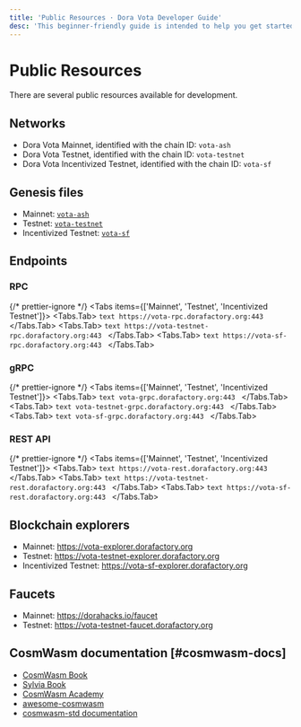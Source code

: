 ```yaml
---
title: 'Public Resources · Dora Vota Developer Guide'
desc: 'This beginner-friendly guide is intended to help you get started with Dora Vota and build on it.'
---
```



# Public Resources

There are several public resources available for development.

## Networks

- Dora Vota Mainnet, identified with the chain ID: `vota-ash`
- Dora Vota Testnet, identified with the chain ID: `vota-testnet`
- Dora Vota Incentivized Testnet, identified with the chain ID: `vota-sf`

## Genesis files

- Mainnet: [`vota-ash`](https://github.com/DoraFactory/doravota/blob/main/config/mainnet/genesis.json)
- Testnet: [`vota-testnet`](https://github.com/DoraFactory/doravota/blob/main/config/testnet/genesis.json)
- Incentivized Testnet: [`vota-sf`](https://df-node-dump.s3.ap-southeast-1.amazonaws.com/vota-sf-genesis.json)

## Endpoints

### RPC

{/* prettier-ignore */}
<Tabs items={['Mainnet', 'Testnet', 'Incentivized Testnet']}>
  <Tabs.Tab>
    ```text
    https://vota-rpc.dorafactory.org:443
    ```
  </Tabs.Tab>
  <Tabs.Tab>
    ```text
    https://vota-testnet-rpc.dorafactory.org:443
    ```
  </Tabs.Tab>
    <Tabs.Tab>
    ```text
    https://vota-sf-rpc.dorafactory.org:443
    ```
  </Tabs.Tab>
</Tabs>

### gRPC

{/* prettier-ignore */}
<Tabs items={['Mainnet', 'Testnet', 'Incentivized Testnet']}>
  <Tabs.Tab>
    ```text
    vota-grpc.dorafactory.org:443
    ```
  </Tabs.Tab>
  <Tabs.Tab>
    ```text
    vota-testnet-grpc.dorafactory.org:443
    ```
  </Tabs.Tab>
    <Tabs.Tab>
    ```text
    vota-sf-grpc.dorafactory.org:443
    ```
  </Tabs.Tab>
</Tabs>

### REST API

{/* prettier-ignore */}
<Tabs items={['Mainnet', 'Testnet', 'Incentivized Testnet']}>
  <Tabs.Tab>
    ```text
    https://vota-rest.dorafactory.org:443
    ```
  </Tabs.Tab>
  <Tabs.Tab>
    ```text
    https://vota-testnet-rest.dorafactory.org:443
    ```
  </Tabs.Tab>
  <Tabs.Tab>
    ```text
    https://vota-sf-rest.dorafactory.org:443
    ```
  </Tabs.Tab>
</Tabs>

## Blockchain explorers

- Mainnet: https://vota-explorer.dorafactory.org
- Testnet: https://vota-testnet-explorer.dorafactory.org
- Incentivized Testnet: https://vota-sf-explorer.dorafactory.org

## Faucets

- Mainnet: https://dorahacks.io/faucet
- Testnet: https://vota-testnet-faucet.dorafactory.org

## CosmWasm documentation [#cosmwasm-docs]

- [CosmWasm Book](https://book.cosmwasm.com/)
- [Sylvia Book](https://cosmwasm.github.io/sylvia-book/index.html)
- [CosmWasm Academy](https://academy.cosmwasm.com/)
- [awesome-cosmwasm](https://github.com/CosmWasm/awesome-cosmwasm)
- [cosmwasm-std documentation](https://docs.rs/cosmwasm-std/latest/cosmwasm_std/)
